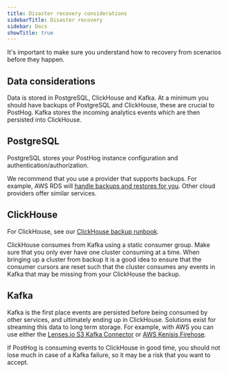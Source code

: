 ```yaml
---
title: Disaster recovery considerations
sidebarTitle: Disaster recovery
sidebar: Docs
showTitle: true
---
```


It's important to make sure you understand how to recovery from scenarios before 
they happen.

## Data considerations

Data is stored in PostgreSQL, ClickHouse and Kafka. At a minimum you should have 
backups of PostgreSQL and ClickHouse, these are crucial to PostHog. Kafka stores 
the incoming analytics events which are then persisted into ClickHouse.

## PostgreSQL

PostgreSQL stores your PostHog instance configuration and authentication/authorization.

We recommend that you use a provider that supports backups. For 
example, AWS RDS will [handle backups and restores for you](https://aws.amazon.com/rds/features/backup/).
Other cloud providers offer similar services.

## ClickHouse

For ClickHouse, see our [ClickHouse backup runbook](/docs/self-host/runbook/clickhouse/backup). 

ClickHouse consumes from Kafka using a static consumer group. Make sure that you
only ever have one cluster consuming at a time. When bringing up a cluster from backup
it is a good idea to ensure that the consumer cursors are reset such that the cluster 
consumes any events in Kafka that may be missing from your ClickHouse the backup.

## Kafka

Kafka is the first place events are persisted before being consumed by other services, 
and ultimately ending up in ClickHouse. Solutions exist for streaming this data to 
long term storage. For example, with AWS you can use either the 
[Lenses.io S3 Kafka Connector](https://aws.amazon.com/blogs/big-data/back-up-and-restore-kafka-topic-data-using-amazon-msk-connect/) 
or [AWS Kenisis Firehose](https://aws.amazon.com/blogs/architecture/amazon-msk-backup-for-archival-replay-or-analytics/).

If PostHog is consuming events to ClickHouse in good time, you should not lose much 
in case of a Kafka failure, so it may be a risk that you want to accept.
